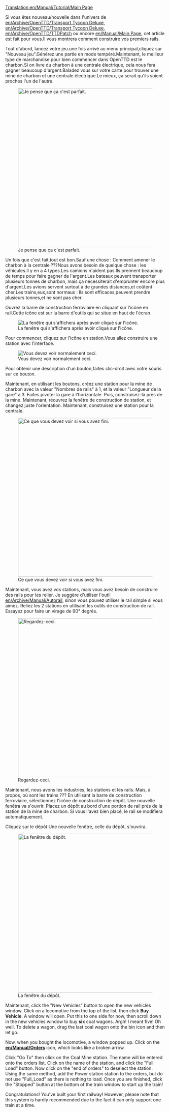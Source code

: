 [[Translation:en/Manual/Tutorial/Main Page]]

{{fr/Traduction|en/Manual/Tutorial/Main Page|75}}

Si vous êtes nouveau/nouvelle dans l'univers de [[en/Archive/OpenTTD/Transport Tycoon Deluxe]], [[en/Archive/OpenTTD/Transport Tycoon Deluxe]], [[en/Archive/OpenTTD/TTDPatch]] ou encore [[en/Manual/Main Page]], cet article est fait pour vous.Il vous montrera comment construire vos premiers rails.

Tout d'abord, lancez votre jeu.une fois arrivé au menu principal,cliquez sur "Nouveau jeu".Générez une partie en mode tempéré.Maintenant, le meilleur type de marchandise pour bien commencer dans OpenTTD est le charbon.Si on livre du charbon à une centrale électrique, cela nous fera gagner beaucoup d'argent.Baladez vous sur votre carte pour trouver une mine de charbon et une centrale électrique.Le mieux, ça serait qu'ils soient proches l'un de l'autre.

[[File:en/Manual/Tutorial/Tutorial1.png|thumb|500px|center|Je pense que ça c'est parfait.]]

Un fois que c'est fait,tout est bon.Sauf une chose : Comment amener le charbon à la centrale ???Nous avons besoin de quelque chose : les véhicules.Il y en a 4 types.Les camions n'aident pas.Ils prennent beaucoup de temps pour faire gagner de l'argent.Les bateaux peuvent transporter plusieurs tonnes de charbon, mais ça nécessiterait d'emprunter encore plus d'argent.Les avions servent surtout à de grandes distances,et coûtent cher.Les trains,eux,sont normaux : Ils sont efficaces,peuvent prendre plusieurs tonnes,et ne sont pas cher.

Ouvrez la barre de construction ferroviaire en cliquant sur l'icône en rail.Cette icône est sur la barre d'outils qui se situe en haut de l'écran.

[[File:en/Manual/Railroad Construction.png|center|La fenêtre qui s'affichera après avoir cliqué sur l'icône.]]

Pour commencer, cliquez sur l'icône en station.Vous allez construire une station avec l'interface.

[[File:en/Manual/Stationgui.png|center|frame|Vous devez voir normalement ceci.]]

Pour obtenir une description d'un bouton,faites clic-droit avec votre souris sur ce bouton.

Maintenant, en utilisant les boutons, créez une station pour la mine de charbon avec la valeur "Nombres de rails" à 1, et la valeur "Longueur de la gare" à 3. Faites pivoter la gare à l'horizontale. Puis, construisez-là près de la mine. Maintenant, réouvrez la fenêtre de construction de station, et changez juste l'orientation. Maintenant, construisez une station pour la centrale.

[[File:en/Manual/Tutorial/Tutorial2.png|thumb|500px|center|Ce que vous devez voir si vous avez fini.]]

Maintenant, vous avez vos stations, mais vous avez besoin de construire des rails pour les relier. Je suggère d'utiliser l'outil [[en/Archive/Manual/Autorail]], sinon vous pouvez utiliser le rail simple si vous aimez. Reliez les 2 stations en utilisant les outils de construction de rail. Essayez pour faire un virage de 90° degrés.

[[File:en/Manual/Tutorial/Tutorial3.png|thumb|500px|center|Regardez-ceci.]]

Maintenant, nous avons les industries, les stations et les rails. Mais, à propos, où sont les trains ??? En utilisant la barre de construction ferroviaire, sélectionnez l'icône de construction de dépôt. Une nouvelle fenêtra va s'ouvrir. Placez un dépôt au bord d'une portion de rail près de la station de la mine de charbon. Si vous l'avez bien placé, le rail se modifiera automatiquement.

Cliquez sur le dépôt.Une nouvelle fenêtre, celle du dépôt, s'ouvrira.

[[File:en/Manual/Tutorial/Tutorial4.png|thumb|500px|center|La fenêtre du dépôt.]]

Maintenant, click the "New Vehicles" button to open the new vehicles window. Click on a locomotive from the top of the list, then click '''Buy Vehicle'''. A window will open. Put this to one side for now, then scroll down in the new vehicles window to buy '''six''' coal wagons. Argh! I meant five! Oh well. To delete a wagon, drag the last coal wagon onto the bin icon and then let go. 

Now, when you bought the locomotive, a window popped up. Click on the '''[[en/Manual/Orders]]''' icon, which looks like a broken arrow.

Click "Go To" then click on the Coal Mine station. The name will be entered onto the orders list. Click on the name of the station, and click the "Full Load" button. Now click on the "end of orders" to deselect the station. Using the same method, add the Power station station to the orders, but do not use "Full_Load" as there is nothing to load. Once you are finished, click the "Stopped" button at the bottom of the train window to start up the train!

Congratulations! You've built your first railway! However, please note that this system is hardly recommended due to the fact it can only support one train at a time.